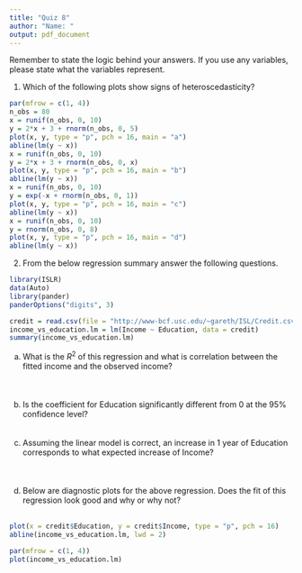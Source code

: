 ```yaml
---
title: "Quiz 8"
author: "Name: "
output: pdf_document
---
```


Remember to state the logic behind your answers.  If you use any variables, please state what the variables represent.

1.  Which of the following plots show signs of heteroscedasticity?

```r
par(mfrow = c(1, 4))
n_obs = 80
x = runif(n_obs, 0, 10)
y = 2*x + 3 + rnorm(n_obs, 0, 5)
plot(x, y, type = "p", pch = 16, main = "a")
abline(lm(y ~ x))
x = runif(n_obs, 0, 10)
y = 2*x + 3 + rnorm(n_obs, 0, x)
plot(x, y, type = "p", pch = 16, main = "b")
abline(lm(y ~ x))
x = runif(n_obs, 0, 10)
y = exp(-x + rnorm(n_obs, 0, 1))
plot(x, y, type = "p", pch = 16, main = "c")
abline(lm(y ~ x))
x = runif(n_obs, 0, 10)
y = rnorm(n_obs, 0, 8)
plot(x, y, type = "p", pch = 16, main = "d")
abline(lm(y ~ x))
```

2.  From the below regression summary answer the following questions.
```r
library(ISLR)
data(Auto)
library(pander)
panderOptions("digits", 3)
```
```r
credit = read.csv(file = "http://www-bcf.usc.edu/~gareth/ISL/Credit.csv")
income_vs_education.lm = lm(Income ~ Education, data = credit)
summary(income_vs_education.lm)
```
\newpage
a.  What is the $R^{2}$ of this regression and what is correlation between the fitted income and the observed income?  
\
\
\
b.  Is the coefficient for Education significantly different from 0 at the $95 \%$ confidence level?
\
\
\
c.  Assuming the linear model is correct, an increase in 1 year of Education corresponds to what expected increase of Income?
\
\
\
\
d.  Below are diagnostic plots for the above regression.  Does the fit of this regression look good and why or why not?
\
\

```r
plot(x = credit$Education, y = credit$Income, type = "p", pch = 16)
abline(income_vs_education.lm, lwd = 2)
```
```r
par(mfrow = c(1, 4))
plot(income_vs_education.lm)
```
